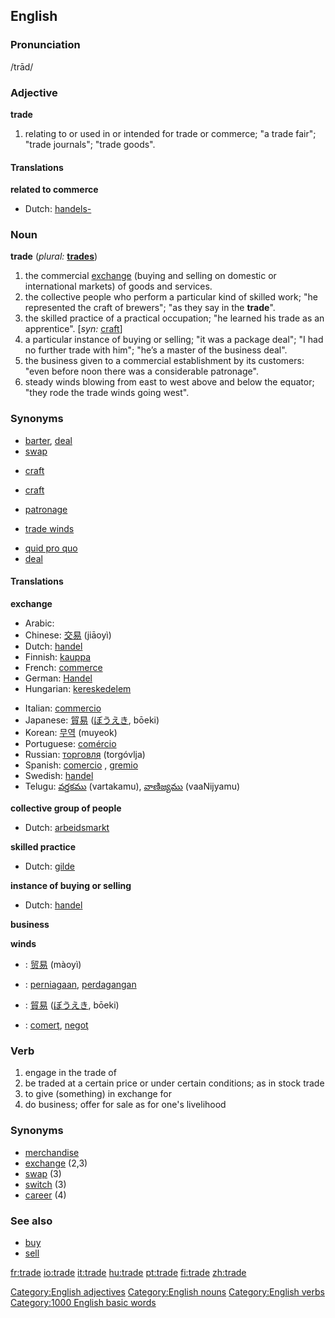==English==

===Pronunciation===
/trād/

===Adjective===
[[Category:English adjectives]]
'''trade'''

#<!--DefA--> relating to or used in or intended for trade or commerce; "a trade fair"; "trade journals"; "trade goods".

====Translations====
'''related to commerce'''
{{top}}
*Dutch: [[handels-]]
{{mid}}
{{bottom}}

===Noun===
[[Category:English nouns]]
'''trade''' (''plural:'' '''[[trades]]''')

#<!--DefB--> the commercial [[exchange]] (buying and selling on domestic or international markets) of goods and services.
#<!--DefC--> the collective people who perform a particular kind of skilled work; "he represented the craft of brewers"; "as they say in the '''trade'''".
#<!--DefD--> the skilled practice of a practical occupation; "he learned his trade as an apprentice". [''syn:'' [[craft]]]
#<!--DefE--> a particular instance of buying or selling; "it was a package deal"; "I had no further trade with him"; "he’s a master of the business deal".
#<!--DefF--> the business given to a commercial establishment by its customers: "even before noon there was a considerable patronage".
#<!--DefG--> steady winds blowing from east to west above and below the equator; "they rode the trade winds going west".

===Synonyms===
<!--DefB-->
*[[barter]], [[deal]]
*[[swap]]
<!--DefC-->
*[[craft]]
<!--DefD-->
*[[craft]]
<!--DefF-->
*[[patronage]]
<!--DefG-->
*[[trade winds]]

*[[quid pro quo]]
*[[deal]]

====Translations====
'''exchange'''
{{top}}
*Arabic: {{ARchar|[[تجارة]]}} {{Unicode|(tijá:ra)}} {{f}}
*Chinese: [[交易]] (jiāoyì)
*Dutch: [[handel]] {{m}}
*Finnish: [[kauppa]]
*French: [[commerce]] {{m}}
*German: [[Handel]] {{m}}
*Hungarian: [[kereskedelem]]
{{mid}}
*Italian: [[commercio]] {{m}}
*Japanese: [[貿易]] ([[ぼうえき]], bōeki)
*Korean: [[무역]] (muyeok)
*Portuguese: [[comércio]] {{m}}
*Russian: [[торговля]] (torgóvlja) {{f}}
*Spanish: [[comercio]] {{m}}, [[gremio]] {{m}}
*Swedish: [[handel]]
*Telugu: [[వర్తకము]] (vartakamu), [[వాణిజ్యము]] (vaaNijyamu)
{{bottom}}

'''collective group of people'''
*Dutch: [[arbeidsmarkt]] {{f}}

'''skilled practice'''
*Dutch: [[gilde]] {{m}}

'''instance of buying or selling'''
*Dutch: [[handel]] {{m}}

'''business'''

'''winds'''

{{checktrans}}
*{{ttbc|Chinese}}: [[贸易]] (màoyì)
*{{ttbc|Indonesian}}: [[niaga|perniagaan]], [[dagang|perdagangan]]
*{{ttbc|Japanese}}: [[貿易]] ([[ぼうえき]], bōeki)
*{{ttbc|Romanian}}: [[comerţ]], [[negoţ]]

===Verb===
[[Category:English verbs]]
{{en-infl-reg-other-e|trad|e}}
# <!--DefH-->engage in the trade of
# <!--DefI-->be traded at a certain price or under certain conditions; as in stock trade
# <!--DefJ-->to give (something) in exchange for
# <!--DefK-->do business; offer for sale as for one's livelihood

===Synonyms===
*[[merchandise]]
*[[exchange]] (2,3)
*[[swap]] (3)
*[[switch]] (3)
*[[career]] (4)

===See also===
* [[buy]]
* [[sell]]

[[Category:1000 English basic words]]

[[fr:trade]]
[[io:trade]]
[[it:trade]]
[[hu:trade]]
[[pt:trade]]
[[fi:trade]]
[[zh:trade]]